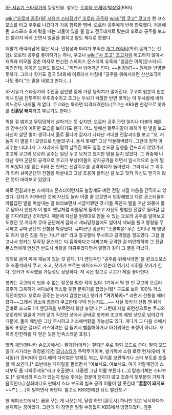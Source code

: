 [[SF 서유기 스타징가]]의 등장인물. 성우는 [[토미타 코세이]]/[[박상일]](KBS). 

[[wiki:"오로라 공주(SF 서유기 스타징가)" 오로라 공주]]와 [[wiki:"장 쿠고" 쿠고]]가 퀸 코스모스를 타고 우주로 나갔다가 처음 합류한 멤버. 오로라 공주에게 반해 합류했다. 처음에 퀸 코스모스 호에 탔을 때는 괴물이 있을 줄 알고 전투태세로 탔는데 오로라 공주를 보고는 몸까지 베베 꼬면서 얼굴을 붉히고 말도 제대로 못했다.

저팔계 캐릭터답게 힘은 세나, 민첩성과 머리가 부족한 [[개그 캐릭터]](특히 몸개그는 전담). 오로라 공주를 좋아하기는 하나, 쿠고나 [[wiki:"사 조고" 조고]]처럼 확고하지 않아서 재력과 미모를 갖춘 여자로 변신한 스페이스 몬스터의 유혹에 "얼굴은 이쪽(몬스터)도 미인인데, 이쪽은 보물도 많으니…"하면서 넘어가곤 만다. ~~된장남?~~ 원작을 반영한 듯하다. 그러나 핫카도 결국 54화에 이르러서 마침내 "공주를 위해서라면 산산조각이 나도 좋다."는 말을 내뱉고 만다.(…) 

SF서유기 스타징가의 주인공 삼인방 중에 가장 능력치가 떨어진다. 쿠고야 원본이 원본이니 만큼 전투력이 우주괴수이고 조고는 두뇌가 탁월한 반면 핫카는 이 두사람에 비해 어느것도 내세울 게 없다. 쿠고와는 툭하면 티격태격한다.(쿠고는 KBS판 한정으로 핫카를 '''진흙탕 돼지'''라고 부르기도 한다.)

먹을 걸 밝히고 무덤덤하게 살아가는 듯 싶지만, 오로라 공주 관련 일이나 더불어 때론 꽤 감수성이 예민한 모습을 보이기도 한다. 어느 별에선 황무지같이 폐허가 된 별을 보고 자신이 살던 별이 생각나서 홀로 울다가 갑자기 나타난 거대한 전갈괴수를 보고 "오, 저놈이 이 별을 이 모양으로 만들었구나. 용서 못해!" 그냥 닥돌해버렸다. 그런데 정작 이 괴수는 나타나서 그 자리에서  펄쩍 날뛰긴 해도 일절 손오공 일행을 건드리지 않았기에 조고와 쿠고와 오로라 공주는 일단 두고 보자고 했지만 말을 듣지 않았다. 그 와중에 나타난 큐마 군단의 공격으로 쿠고가 부상(이들이 광자공격을 하면서 일시적으로 눈이 멀게 되었다.)를 입는 터라 돈 핫카는 전갈괴수를 공격하다가 돌아왔다. 그러더니 그 괴수가 되려 큐마군단의 전함을 박살내고 그냥 조용히 물러선 걸 보고 핫카 자신도 믿기지 않은 듯이 바라보고 있었다. 

바로 전갈괴수는 스페이스 몬스터이면서도 놀랍게도 예전 전갈 시절 마음을 간직하고 있었다. 갑자기 커져버린 것에 자신도 놀라 어쩔 줄 모르면서 당황해했고 다른 몬스터들이 아름답던 별을 박살내는 걸 바라보면서 서글퍼했던 것.다들 죽던지 별을 떠난 와중에 홀로 남아서 언젠가 이 별이 옛날처럼 아름답게 돌아오고 자신도 평범한 전갈로 돌아갈 날을 기다려왔던 것이었다. 때문에 자신을 원래대로 만들 수 있는 오로라 공주를 알아보고 도왔던 것.게다가 큐마 군단에게 잡혀서 세뇌당했음에도 알아서 세뇌를 풀고 명령을 무시하고 큐마 군단의 전함을 박살냈다. 큐마군단 장군이 "스콜피온! 무슨 짓이냐! 왜 명령도 하지 않은 짓을 하는 거냐? 왜!" 라고 절규할때 무시하고 공격했을 정도였다. 그걸 알고나서 핫카는 무작정 몬스터는 다 흉악하다고 다짜고짜 공격한 걸 미안해하며 그 전갈 몬스터에게 언젠간 반드시 바람을 이뤄주겠다면서 일행과 같이 그 별을 떠났다. 

의외로 음악 쪽에 재능이 있는 것 같다. 1기 엔딩곡인 "공주를 위해서라면"을 퀸코스모스호 조종석에서 쿠고, 조고, 핫카가 부르는 에피소드가 있는데 여기서 지휘를 핫카가 한다. 핫카가 작곡했을 가능성도 상당하다. 저 곡은 참고로 쿠고가 제일 좋아한다.

핫카는 쿠고에게 씻을 수 없는 잘못을 범한 적이 있다. 1기에서 딱 한 번 쿠고와 오로라 공주가 그윽하게 쳐다보며 키스할 듯한 분위기를 잡았는데[* 구도로 보아 100% 키스 직전이었다. 오로라 공주는 눈까지 감았는데;] 핫카가 '''"거기까지~"''' 라면서 산통을 깨버렸다~~그래서 평소에 틈틈이 쿠고한테 구박 받는지도…~~ 사실 핫카가 산통 깬 뒤에 곧바로 조고도 1기 엔딩곡을 부르면서 훼방 놓았다.[* 그런데 사실 화면상으로는 쿠고와 오로라의 얼굴이 거의 닿기 직전인 샷에서 곧바로 핫카와 조고의 훼방 샷으로 넘어갔기 때문에, 둘이 훼방은 그냥 무시하고 키스해버렸을 가능성도 있다. 게다가 그 다음 샷에서 둘의 표정은 절대로 키스하려는 걸 들켜서 뻘쭘해하거나 아쉬워하는 표정이 아니다. 오히려 만천하를 다 얻은 듯한 만족스러운 표정.]

핫카 체인(별나라 손오공에서는 팔계탄)이라는 철퇴[* 주로 철퇴 모드로 쓴다. 철퇴 모드일때 사거리는 측정불가]겸 [[모닝스타]]가 주력무기이며, 발가락에 소형 로켓 런처(유비 미사일)가 장비되어 있다.배의 다이얼은 방패도 되고, 무기를 보관하거나 스타 부도를 호출할 때 쓰인다.[* 초반에는 다이얼을 돌리면서 "여보세요. 여보세요. 여기 저팔계인데 스타부도 좀 나와주세요"라고 호출했다. 나중엔 그냥 이름 부른다.(…)] 탑승기체는 스타부도.[* 설계상의 미스가 있는지 탑승 후에는 창문이 닫히지 않고 조종석 뒷부분의 기체가 움직인다.] 삼화비디오 판에서 스타 부도의 빔포 공격 이름이 참 웃긴데 '''"꿀꿀이 돼지포~~!"'''(……)이 말하면서 쏴댄다. 참고로 KBS판에선 유도 발칸포~!

한 에피소드에서는 꿈을 꾸는 게 나오는데, 달랑 하얀 [훈도시] 하나만 입고 낚시하다가 실패하는 꿈이었다. 그런데 이 장면은 일절 수정없이 KBS에서 방영되었다.
[[각주]]

